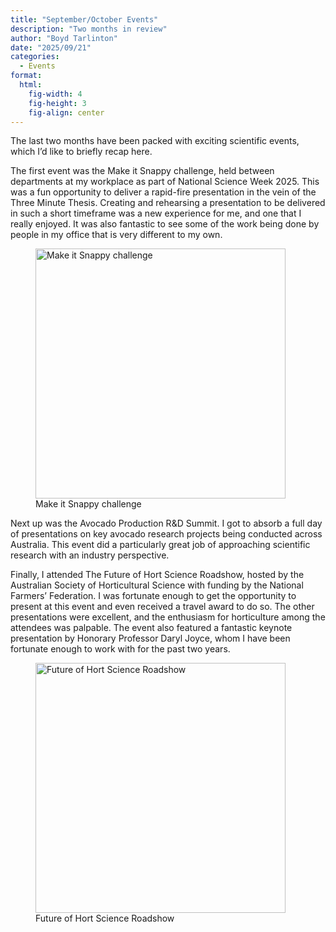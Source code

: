 ```yaml
---
title: "September/October Events"
description: "Two months in review"
author: "Boyd Tarlinton"
date: "2025/09/21"
categories:
  - Events
format: 
  html:
    fig-width: 4
    fig-height: 3
    fig-align: center
---
```


The last two months have been packed with exciting scientific events, which I’d like to briefly recap here.

The first  event was the Make it Snappy challenge, held between departments at my workplace as part of National Science Week 2025. This was a fun opportunity to deliver a rapid-fire presentation in the vein of the Three Minute Thesis. Creating and rehearsing a presentation to be delivered in such a short timeframe was a new experience for me, and one that I really enjoyed. It was also fantastic to see some of the work being done by people in my office that is very different to my own.

![Make it Snappy challenge](images/mis.jpg){width=400}

Next up was the Avocado Production R&D Summit. I got to absorb a full day of presentations on key avocado research projects being conducted across Australia. This event did a particularly great job of approaching scientific research with an industry perspective.

Finally, I attended The Future of Hort Science Roadshow, hosted by the Australian Society of Horticultural Science with funding by the National Farmers’ Federation. I was fortunate enough to get the opportunity to present at this event and even received a travel award to do so. The other presentations were excellent, and the enthusiasm for horticulture among the attendees was palpable. The event also featured a fantastic keynote presentation by Honorary Professor Daryl Joyce, whom I have been fortunate enough to work with for the past two years.

![Future of Hort Science Roadshow](images/fhs_roadshow.jpg){width=400}
